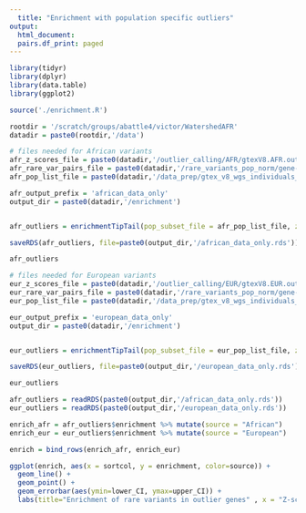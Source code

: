 ```yaml
---
  title: "Enrichment with population specific outliers"
output:
  html_document:
  pairs.df_print: paged
---
```

  
  
```r
library(tidyr)
library(dplyr)
library(data.table)
library(ggplot2)

source('./enrichment.R')

rootdir = '/scratch/groups/abattle4/victor/WatershedAFR'
datadir = paste0(rootdir,'/data')

```

```r

# files needed for African variants
afr_z_scores_file = paste0(datadir,'/outlier_calling/AFR/gtexV8.AFR.outlier.controls.v8ciseQTLs_globalOutliersRemoved.txt')
afr_rare_var_pairs_file = paste0(datadir,'/rare_variants_pop_norm/gene-AFR-rv.txt')
afr_pop_list_file = paste0(datadir,'/data_prep/gtex_v8_wgs_individuals_AFR.txt')

afr_output_prefix = 'african_data_only'
output_dir = paste0(datadir,'/enrichment')


afr_outliers = enrichmentTipTail(pop_subset_file = afr_pop_list_file, z_scores_file = afr_z_scores_file, rare_var_pairs_file = afr_rare_var_pairs_file, output_dir = output_dir, title.mod.pop = "African data only", output_prefix = afr_output_prefix)

saveRDS(afr_outliers, file=paste0(output_dir,'/african_data_only.rds'))

afr_outliers

```


```r

# files needed for European variants
eur_z_scores_file = paste0(datadir,'/outlier_calling/EUR/gtexV8.EUR.outlier.controls.v8ciseQTLs_globalOutliersRemoved.txt')
eur_rare_var_pairs_file = paste0(datadir,'/rare_variants_pop_norm/gene-EUR-rv.txt')
eur_pop_list_file = paste0(datadir,'/data_prep/gtex_v8_wgs_individuals_EUR.txt')

eur_output_prefix = 'european_data_only'
output_dir = paste0(datadir,'/enrichment')


eur_outliers = enrichmentTipTail(pop_subset_file = eur_pop_list_file, z_scores_file = eur_z_scores_file, rare_var_pairs_file = eur_rare_var_pairs_file, output_dir = output_dir, title.mod.pop = "European data only", output_prefix = eur_output_prefix)

saveRDS(eur_outliers, file=paste0(output_dir,'/european_data_only.rds'))

eur_outliers
```

```r

afr_outliers = readRDS(paste0(output_dir,'/african_data_only.rds'))
eur_outliers = readRDS(paste0(output_dir,'/european_data_only.rds'))

enrich_afr = afr_outliers$enrichment %>% mutate(source = "African")
enrich_eur = eur_outliers$enrichment %>% mutate(source = "European")

enrich = bind_rows(enrich_afr, enrich_eur)

ggplot(enrich, aes(x = sortcol, y = enrichment, color=source)) +
  geom_line() + 
  geom_point() + 
  geom_errorbar(aes(ymin=lower_CI, ymax=upper_CI)) +
  labs(title="Enrichment of rare variants in outlier genes" , x = "Z-score threshold")
```